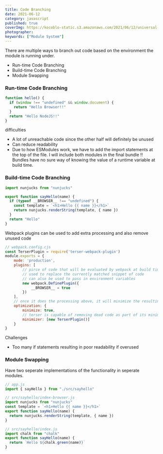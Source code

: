```yaml
---
title: Code Branching
date: 2021-06-12
category: javascript
published: true
coverImg: https://kocoblo-static.s3.amazonaws.com/2021/06/12/universal-javascript/cover-img.jpg
photographer:
keywords: ["Module System"]
---
```


There are multiple ways to branch out code based on the environment the module is running under.

- Run-time Code Branching
- Build-time Code Branching
- Module Swapping

### Run-time Code Branching

```js
function hello() {
  if (window !== "undefined" && window.document) {
    return "Hello Browser!!"
  }
  return "Hello NodeJS!!"
}
```

difficulties

- A lot of unreachable code since the other half will definitely be unused
- Can reduce readability
- Due to how ESModules work, we have to add the import statements at the top of the file. I will include both modules in the final bundle
  !! Bundles have no sure way of knowing the value of a runtime variable at build time.

### Build-time Code Branching

```js
import nunjucks from "nunjucks"

export function sayHello(name) {
  if (typeof __BROWSER__ !== "undefined") {
    const template = `<h1>Hello {{ name }}</h1>`
    return nunjucks.renderString(template, { name })
  }
  return "Hello"
}
```

Webpack plugins can be used to add extra processing and also remove unused code

```js
// webpack.config.cjs
const TerserPlugin = require('terser-webpack-plugin')
module.exports = {
    mode: 'production',
    plugins: [
        // pirce of code that will be evaluated by webpack at build time
        // used to replace the currently matched snippet of code
        // can also be used to pass in environment variables
        new webpack.DefinePlugin({
            __BROWSER__ = true
        })
    ],
    // once it does the processing above, it will minimize the resulting code
    optimization: {
        minimize: true,
        // terser is capable of removing dead code as part of its minimzation algorithm
        minimizer: [new TerserPlugin()]
    }
}
```

Challenges

- Too many if statements resulting in poor readability if overused

### Module Swapping

Have two seperate implementations of the functionality in seperate modules.

```js
// app.js
import { sayHello } from "./src/sayhello"
```

```js
// src/sayhello/index-browser.js
import nunjucks from "nunjucks"
const template = `<h1>Hello {{ name }}</h1>`
export function sayHello(name) {
  return nunjucks.renderString(template, { name })
}
```

```js
// src/sayhello/index.js
import chalk from "chalk"
export function sayHello(name) {
  return `Hello ${chalk.green(name)}`
}
```
